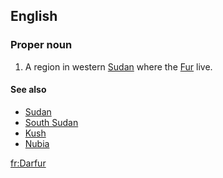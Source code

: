 ==English==
{{wikipedia}}

===Proper noun===
{{en-proper noun}}

#A region in western [[Sudan]] where the [[Fur]] live.

====See also====
* [[Sudan]]
* [[South Sudan]]
* [[Kush]]
* [[Nubia]]

[[fr:Darfur]]